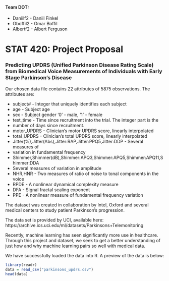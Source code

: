 
#### Team DOT:
- Daniilf2 - Daniil Finkel
- Oboffil2 - Omar Boffil
- Albertf2 - Albert Ferguson

# STAT 420: Project Proposal

### Predicting UPDRS (Unified Parkinson Disease Rating Scale) from Biomedical Voice Measurements of Individuals with Early Stage Parkinson’s Disease

Our chosen data file contains 22 attributes of 5875 observations. The attributes are:

- subject# - Integer that uniquely identifies each subject
- age - Subject age
- sex - Subject gender '0' - male, '1' - female
- test_time - Time since recruitment into the trial. The integer part is the
- number of days since recruitment.
- motor_UPDRS - Clinician's motor UPDRS score, linearly interpolated
- total_UPDRS - Clinician's total UPDRS score, linearly interpolated
- Jitter(%),Jitter(Abs),Jitter:RAP,Jitter:PPQ5,Jitter:DDP - Several measures of
- variation in fundamental frequency
- Shimmer,Shimmer(dB),Shimmer:APQ3,Shimmer:APQ5,Shimmer:APQ11,Shimmer:DDA
- Several measures of variation in amplitude
- NHR,HNR - Two measures of ratio of noise to tonal components in the voice
- RPDE - A nonlinear dynamical complexity measure
- DFA - Signal fractal scaling exponent
- PPE - A nonlinear measure of fundamental frequency variation

The dataset was created in collaboration by Intel, Oxford and several medical centers to study patient Parkinson’s progression. 

The data set is provided by UCI, available here:  
https://archive.ics.uci.edu/ml/datasets/Parkinsons+Telemonitoring

Recently, machine learning has seen significantly more use in healthcare. Through this project and dataset, we seek to get a better understanding of just how and why machine learning pairs so well with medical data.

We have successfully loaded the data into R. A preview of the data is below:

```r
library(readr)
data = read_csv("parkinsons_updrs.csv")
head(data)
```

